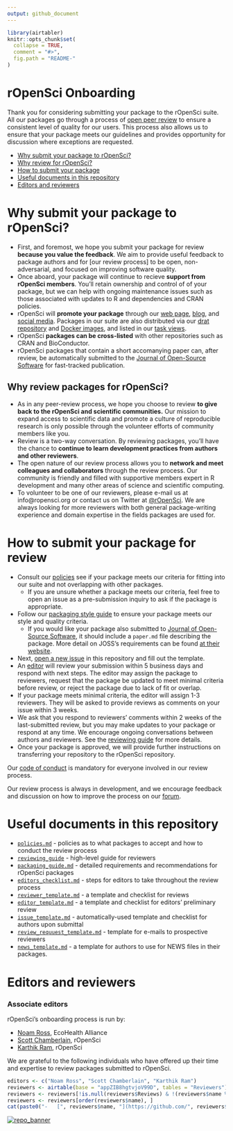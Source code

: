 ```yaml
---
output: github_document
---
```


<!-- README.md is generated from README.Rmd. Please edit that file -->

```r
library(airtabler)
knitr::opts_chunk$set(
  collapse = TRUE,
  comment = "#>",
  fig.path = "README-"
)
```

# rOpenSci Onboarding 

Thank you for considering submitting your package to the rOpenSci suite. All
our packages go through a process of [open peer review](https://ropensci.org/blog/2016/03/28/software-review) to ensure a consistent level of quality
for our users. This process also allows us to ensure that your package meets
our guidelines and provides opportunity for discussion where exceptions are
requested.

* [Why submit your package to rOpenSci?](#why-submit)
* [Why review for rOpenSci?](#why-review)
* [How to submit your package](#how-submit)
* [Useful documents in this repository](#files)
* [Editors and reviewers](#editors)

# <a href="#why-submit" name="why-submit"></a>Why submit your package to rOpenSci?

-   First, and foremost, we hope you submit your package for review **because you
    value the feedback**.  We aim to provide useful feedback to package authors
    and for [our review process] to be open, non-adversarial, and focused on
    improving software quality.
-   Once aboard, your package will continue to recieve **support from rOpenSci
    members**.  You'll retain ownership  and control of of your package, but we
    can help with ongoing maintenance issues such as those associated with
    updates to R and dependencies and CRAN policies.
-   rOpenSci will **promote your package** through our [web 
    page](https://ropensci.org/packages/), [blog](https://ropensci.org/blog/),
    and [social media](https://twitter.com/ropensci).  Packages in our suite
    are also distributed via our [drat repository](http://packages.ropensci.org/)
    and [Docker images](https://hub.docker.com/r/rocker/ropensci/), and listed
    in our [task views](https://github.com/search?utf8=%E2%9C%93&q=user%3Aropensci+%22task+view%22&type=Repositories&ref=searchresults).
-   rOpenSci **packages can be cross-listed** with other repositories such as CRAN
    and BioConductor.
-   rOpenSci packages that contain a short accomanying paper can, after review,
    be automatically submitted to the
    [Journal of Open-Source Software](http://joss.theoj.org/) for fast-tracked
    publication.
    
## <a href="#why-review" name="why-review"></a>Why review packages for rOpenSci?

-   As in any peer-review process, we hope you choose to review **to give back
    to the rOpenSci and scientific communities.**  Our mission to expand
    access to scientific data and promote a culture of reproducible research
    is only possible through the volunteer efforts of community members like you.
-   Review is a two-way conversation. By reviewing packages, you'll have the
    chance to **continue to learn development practices from authors and
    other reviewers**.  
-   The open nature of our review process allows you to **network and meet
    colleagues and collaborators** through the review process.  Our community
    is friendly and filled with supportive members expert in R development and
    many other areas of science and scientific computing.
-   To volunteer to be one of our reviewers, please e-mail us at info@ropensci.org
    or contact us on Twitter at [@rOpenSci](https://twitter.com/rOpenSci). We
    are always looking for more reviewers with both general package-writing experience
    and domain expertise in the fields packages are used for.
    
# <a href="#how-submit" name="how-submit"></a>How to submit your package for review

-   Consult our [policies](policies.md) see if your package meets our
    criteria for fitting into our suite and not overlapping with other packages.
    -    If you are unsure whether a package meets our criteria, feel free to open
         an issue as a pre-submission inquiry to ask if the package is appropriate.
-   Follow our [packaging style guide](packaging_guide.md) to ensure your package
  meets our style and quality criteria. 
    -   If you would like your package also submitted to
        [Journal of Open-Source Software](http://joss.theoj.org/), it should include a `paper.md`
        file describing the package. More detail on JOSS's requirements can be found [at their website](http://joss.theoj.org/about#author_guidelines).
-   Next, [open a new issue](https://github.com/ropensci/onboarding/issues/new) in
this repository and fill out the template.
-   An [editor](#editors) will review your submission within 5 business 
    days and respond with next steps. The editor may assign the package to
    reviewers, request that the package be updated to meet minimal criteria
    before review, or reject the package due to lack of fit or overlap.
-   If your package meets minimal criteria, the editor will assign  1-3 reviewers.
    They will be asked to provide reviews as comments on your issue within 3 weeks.
-   We ask that you respond to reviewers' comments within 2 weeks of the 
    last-submitted review, but you may make updates to your package or respond
    at any time.  We encourage ongoing conversations between authors and
    reviewers. See the [reviewing guide](reviewing_guide.md) for more details.
-   Once your package is approved, we will provide further instructions on
    transferring your repository to the rOpenSci repository.

Our [code of conduct](policies.md/#code-of-conduct) is mandatory for everyone
involved in our review process.

Our review process is always in development, and we encourage feedback and discussion
on how to improve the process on our [forum](https://discuss.ropensci.org/).

# <a href="#editors" name="editors"></a> Useful documents in this repository

- [`policies.md`](policies.md) - policies as to what packages to accept and how to conduct the review process
- [`reviewing_guide`](reviewing_guide) - high-level guide for reviewers
- [`packaging_guide.md`](packaging_guide.md) - detailed requirements and recommendations for rOpenSci packages
- [`editors_checklist.md`](editors_checklist.md) - steps for editors to take throughout the review process
- [`reviewer_template.md`](reviewer_template.md) - a template and checklist for reviews
- [`editor_template.md`](editor_template.md) - a template and checklist for editors' preliminary review
- [`issue_template.md`](issue_template.md) - automatically-used template and checklist for authors upon submittal
- [`review_requuest_template.md`](review_requuest_template.md) - template for e-mails to prospective reviewers
- [`news_template.md`](news_template.md) - a template for authors to use for NEWS files in their packages.

# <a href="#editors" name="editors"></a> Editors and reviewers

### Associate editors

rOpenSci's onboarding process is run by:

* [Noam Ross](https://github.com/noamross), EcoHealth Alliance   
* [Scott Chamberlain](https://github.com/sckott), rOpenSci  
* [Karthik Ram](https://github.com/karthik), rOpenSci  

We are grateful to the following individuals who have offered up their time and expertise to review packages submitted to rOpenSci.

```r
editors <- c("Noam Ross", "Scott Chamberlain", "Karthik Ram")
reviewers <- airtable(base = "appZIB8hgtvjoV99D", tables = "Reviewers")$Reviewers$get()
reviewers <- reviewers[!is.null(reviewers$Reviews) & !(reviewers$name %in% editors), ]
reviewers <- reviewers[order(reviewers$name), ]
cat(paste0("-   [", reviewers$name, "](https://github.com/", reviewers$github, ")", collapse = "\n"))
```


[![repo_banner](http://ropensci.org/assets/ropensci_repo_banner.png)](http://ropensci.org)
